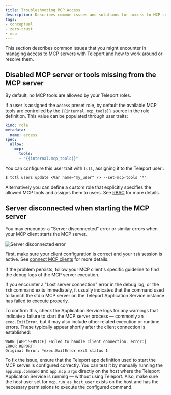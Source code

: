 ```yaml
---
title: Troubleshooting MCP Access
description: Describes common issues and solutions for access to MCP servers protected by Teleport.
tags:
- conceptual
- zero-trust
- mcp
---
```


This section describes common issues that you might encounter in managing access
to MCP servers with Teleport and how to work around or resolve them.

## Disabled MCP server or tools missing from the MCP server

By default, no MCP tools are allowed by your Teleport roles.

If a user is assigned the `access` preset role, by default the available MCP
tools are controlled by the `{{internal.mcp_tools}}` source in the role
definition. This value can be populated through user traits:

```yaml
kind: role
metadata:
  name: access
spec:
  allow:
    mcp:
      tools:
      - "{{internal.mcp_tools}}"
```

You can configure this user trait with `tctl`, assigning it to the Teleport user
<Var name="my_user" />:

```code
$ tctl users update <Var name="my_user" /> --set-mcp-tools "*"
```

Alternatively you can define a custom role that explicitly specifies the allowed
MCP tools and assigns them to users. See [RBAC](./rbac.mdx) for more details.

## Server disconnected when starting the MCP server

You may encounter a "Server disconnected" error or similar errors when your MCP
client starts the MCP server.

![Server disconnected error](../../../img/mcp-access/troubleshoot-server-disconnected.png)

First, make sure your client configuration is correct and your `tsh` session is
active. See [connect MCP
clients](../../connect-your-client/model-context-protocol/mcp-access.mdx) for
more details.

If the problem persists, follow your MCP client's specific guideline to find the
debug logs of the MCP server execution.

If you encounter a "Lost server connection" error in the debug log, or the `tsh`
command exits immediately, it usually indicates that the command used to launch
the stdio MCP server on the Teleport Application Service instance has failed to
execute properly.

To confirm this, check the Application Service logs for any warnings that
indicate a failure to start the MCP server process — commonly an
`exec.ExitError`, but it may also include other related execution or runtime
errors. These typically appear shortly after the client connection is
established:
```
WARN [APP:SERVICE] Failed to handle client connection. error:[
ERROR REPORT:
Original Error: *exec.ExitError exit status 1
```

To fix the issue, ensure that the Teleport app definition used to start the MCP
server is configured correctly. You can test it by manually running the
`app.mcp.command` and `app.mcp.args` directly on the host where the Teleport
Application Service is running — without using Teleport. Also, make sure the
host user set for `mcp.run_as_host_user` exists on the host  and has the
necessary permissions to execute the configured command.

